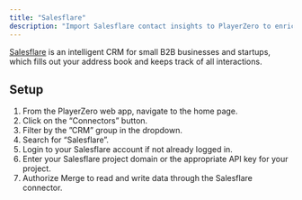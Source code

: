 ```yaml
---
title: "Salesflare"
description: "Import Salesflare contact insights to PlayerZero to enrich customer risk and impact profiles."
---
```


<Snippet file="crm-connector.mdx" />

[Salesflare](https://salesflare.com/) is an intelligent CRM for small B2B businesses and startups, which fills out your address book and keeps track of all interactions.

## Setup
1. From the PlayerZero web app, navigate to the home page.
2. Click on the “Connectors” button.
3. Filter by the ”CRM” group in the dropdown.
4. Search for “Salesflare”.
5. Login to your Salesflare account if not already logged in.
6. Enter your Salesflare project domain or the appropriate API key for your project.
7. Authorize Merge to read and write data through the Salesflare connector.